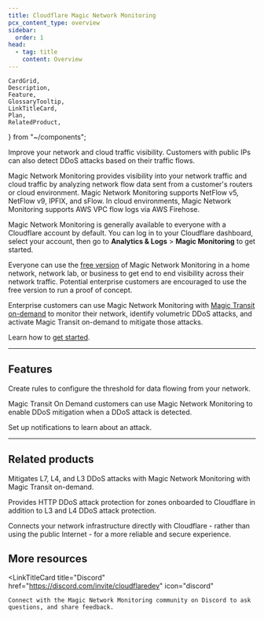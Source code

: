 ```yaml
---
title: Cloudflare Magic Network Monitoring
pcx_content_type: overview
sidebar:
  order: 1
head:
  - tag: title
    content: Overview
---
```


	CardGrid,
	Description,
	Feature,
	GlossaryTooltip,
	LinkTitleCard,
	Plan,
	RelatedProduct,
} from "~/components";

<Description>

Improve your network and cloud traffic visibility. Customers with public IPs can also detect DDoS attacks based on their traffic flows.

</Description>

<Plan type="all" />

Magic Network Monitoring provides visibility into your network traffic and cloud traffic by analyzing network <GlossaryTooltip term="flow data">flow data</GlossaryTooltip> sent from a customer's routers or cloud environment. Magic Network Monitoring supports NetFlow v5, NetFlow v9, IPFIX, and sFlow. In cloud environments, Magic Network Monitoring supports AWS VPC flow logs via AWS Firehose.

Magic Network Monitoring is generally available to everyone with a Cloudflare account by default. You can log in to your Cloudflare dashboard, select your account, then go to **Analytics & Logs** > **Magic Monitoring** to get started.

Everyone can use the [free version](/magic-network-monitoring/magic-network-monitoring-free/) of Magic Network Monitoring in a home network, network lab, or business to get end to end visibility across their network traffic. Potential enterprise customers are encouraged to use the free version to run a proof of concept.

Enterprise customers can use Magic Network Monitoring with [Magic Transit on-demand](/magic-transit/on-demand/) to monitor their network, identify volumetric DDoS attacks, and activate Magic Transit on-demand to mitigate those attacks.

Learn how to [get started](/magic-network-monitoring/get-started/).

---

## Features

<Feature header="Rules" href="/magic-network-monitoring/rules/">

Create rules to configure the threshold for data flowing from your network.

</Feature>

<Feature header="Magic Transit integration" href="/magic-network-monitoring/magic-transit-integration/">

Magic Transit On Demand customers can use Magic Network Monitoring to enable DDoS mitigation when a DDoS attack is detected.

</Feature>

<Feature header="Rule notifications" href="/magic-network-monitoring/rules/rule-notifications/">

Set up notifications to learn about an attack.

</Feature>

---

## Related products

<RelatedProduct header="Magic Transit" href="/magic-transit/" product="magic-transit">

Mitigates L7, L4, and L3 DDoS attacks with Magic Network Monitoring with Magic Transit on-demand.

</RelatedProduct>

<RelatedProduct header="DDoS Protection" href="/ddos-protection/" product="ddos-protection">

Provides HTTP DDoS attack protection for zones onboarded to Cloudflare in addition to L3 and L4 DDoS attack protection.

</RelatedProduct>

<RelatedProduct header="Cloudflare Network Interconnect" href="/network-interconnect/" product="network-interconnect">

Connects your network infrastructure directly with Cloudflare - rather than using the public Internet - for a more reliable and secure experience.

</RelatedProduct>

## More resources

<CardGrid>

<LinkTitleCard
	title="Discord"
	href="https://discord.com/invite/cloudflaredev"
	icon="discord"
>
	Connect with the Magic Network Monitoring community on Discord to ask
	questions, and share feedback.
</LinkTitleCard>

</CardGrid>
